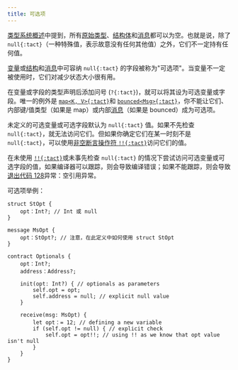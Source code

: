 ```yaml
---
title: 可选项
---
```


[类型系统概述](/zh-cn/book/types#optionals)中提到，所有[原始类型](/zh-cn/book/types#primitive-types)、[结构体](/zh-cn/book/structs-and-messages#structs)和[消息](/zh-cn/book/structs-and-messages#messages)都可以为空。也就是说，除了 `null{:tact}`（一种特殊值，表示故意没有任何其他值）之外，它们不一定持有任何值。

[变量](/zh-cn/book/statements#let)或[结构](/zh-cn/book/structs-and-messages#structs)和[消息](/zh-cn/book/structs-and-messages#messages)中可容纳 `null{:tact}` 的字段被称为"可选项"。当变量不一定被使用时，它们对减少状态大小很有用。

在变量或字段的类型声明后添加问号 (`?{:tact}`)，就可以将其设为可选变量或字段。唯一的例外是 [`map<K, V>{:tact}`](/zh-cn/book/maps)和 [`bounced<Msg>{:tact}`](/zh-cn/book/bounced)，你不能让它们、内部键/值类型（如果是 map）或内部[消息](/zh-cn/book/structs-and-messages#messages)（如果是 bounced）成为可选项。

未定义的可选变量或可选字段默认为 `null{:tact}` 值。如果不先检查 `null{:tact}`，就无法访问它们。但如果你确定它们在某一时刻不是 `null{:tact}`，可以使用[非空断言操作符 `!!{:tact}`](/zh-cn/book/operators#unary-non-null-assert)访问它们的值。

在未使用 [`!!{:tact}`](/zh-cn/book/operators#unary-non-null-assert)或未事先检查 `null{:tact}` 的情况下尝试访问可选变量或可选字段的值，如果编译器可以跟踪，则会导致编译错误；如果不能跟踪，则会导致[退出代码 128](/zh-cn/book/exit-codes#128)异常：空引用异常。

可选项举例：

```tact
struct StOpt {
    opt：Int?; // Int 或 null
}

message MsOpt {
    opt：StOpt?; // 注意，在此定义中如何使用 struct StOpt
}

contract Optionals {
    opt：Int?;
    address：Address?;

    init(opt: Int?) { // optionals as parameters
        self.opt = opt;
        self.address = null; // explicit null value
    }

    receive(msg: MsOpt) {
        let opt：= 12; // defining a new variable
        if (self.opt != null) { // explicit check
            self.opt = opt!!; // using !! as we know that opt value isn't null
        }
    }
}
```
